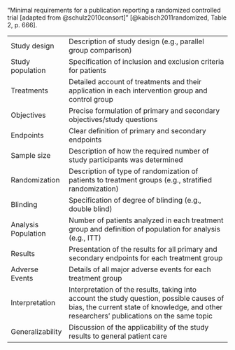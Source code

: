 \noindent "Minimal requirements for a publication reporting a randomized controlled trial [adapted from @schulz2010consort]" [@kabisch2011randomized, Table 2, p. 666].

|                 |
| :-------------- | :-----------------------------------------------------------------------------------------
| Study design | Description of study design (e.g., parallel group comparison)
| Study population | Specification of inclusion and exclusion criteria for patients
| Treatments | Detailed account of treatments and their application in each intervention group and control group
| Objectives | Precise formulation of primary and secondary objectives/study questions
| Endpoints | Clear definition of primary and secondary endpoints
| Sample size | Description of how the required number of study participants was determined
| Randomization | Description of type of randomization of patients to treatment groups (e.g., stratified randomization)
| Blinding | Specification of degree of blinding (e.g., double blind)
| Analysis Population | Number of patients analyzed in each treatment group and definition of population for analysis (e.g., ITT)
| Results | Presentation of the results for all primary and secondary endpoints for each treatment group
| Adverse Events | Details of all major adverse events for each treatment group
| Interpretation | Interpretation of the results, taking into account the study question, possible causes of bias, the current state of knowledge, and other researchers' publications on the same topic
| Generalizability | Discussion of the applicability of the study results to general patient care

\printbibliography
